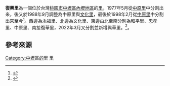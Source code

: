 {{ROC Village or Li Info
| Village/LiName = 復興
| Village/Li = 里
| City/CountyName = 桃園市
| DivName = 中壢區
| OldName = 
| AreaTotal = 
| Sub = 47
| HouseholdTotal = 4835戶
| YearMonth = 2020年9月
| PopTotal = 13057
| Male = 6221
| Female = 6836
| Longitude = 
| Latitude = 
| Neighbors = 永福里、文化里、和平里<br>忠孝里、中原里、復華里
| MapLocation = 
| Head = 朱承恩
| Address = 復華街188號1樓（復興里市民活動中心1樓）
| Website = https://www.facebook.com/profile.php?id=100063861574219
| Photo = 
| Photo size = 
| Caption = 
| DataSource = [http://www.zhongli.tycg.gov.tw/pubprogram/upload/imgprview.jsp?file=lifeinfo/201502021041252.jpg&flag=pic&filetablename=lifeinfoFile&serno=201502020001&detailno=57 行政區圖]
}}

'''復興里'''為一個位於台灣[[桃園市|桃園市]][[中壢區|中壢區]][[內壢|內壢地區]]的[[里_(中華民國)|里]]，1977年5月從[[中原里_(中壢區)|中原里]]中分割出來，後又於1988年9月調整為中原里與[[文化里_(中壢區)|文化里]]，最後於1998年2月從[[中原里_(中壢區)|中原里]]中分割出來至今<ref>{{cite web|url=http://www.chungli.gov.tw/download/ADMINadjustment.pdf|title=行政區域調整一覽表|work=中壢區戶政事務所|accessdate=2012-04-05|deadurl=yes|archiveurl=https://web.archive.org/web/20120221163310/http://www.chungli.gov.tw/download/ADMINadjustment.pdf|archivedate=2012-02-21}}</ref>。西邊為永福里、北邊為文化里、東邊由北至南分別為和平里、忠孝里、中原里、南接復華里，2022年3月又分割並新增興華里。<ref>{{cite web|url=http://www.chungli.gov.tw/population/populi.html|title=各里人口統計|work=中壢區戶政事務所|accessdate=2012-04-05|deadurl=yes|archiveurl=https://web.archive.org/web/20120530204801/http://www.chungli.gov.tw/population/populi.html|archivedate=2012-05-30}}</ref>。

== 參考來源 ==
{{Reflist}}

{{桃園市中壢區}}

[[Category:中壢區的里|Category:中壢區的里]]
[[Category:中壢區|里]]

{{小作品}}